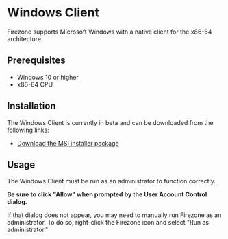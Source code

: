# Windows Client

Firezone supports Microsoft Windows with a native client for the x86-64
architecture.

## Prerequisites

- Windows 10 or higher
- x86-64 CPU

## Installation

The Windows Client is currently in beta and can be downloaded from the following
links:

- [Download the MSI installer package](https://github.com/firezone/firezone/releases/latest/download/firezone-windows-client-x64.msi)

## Usage

The Windows Client must be run as an administrator to function correctly.

**Be sure to click "Allow" when prompted by the User Account Control dialog.**

If that dialog does not appear, you may need to manually run Firezone as an
administrator. To do so, right-click the Firezone icon and select "Run as
administrator."
